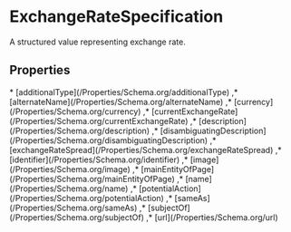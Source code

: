 # ExchangeRateSpecification

A structured value representing exchange rate.

## Properties

<Grid>
* [additionalType](/Properties/Schema.org/additionalType)
,* [alternateName](/Properties/Schema.org/alternateName)
,* [currency](/Properties/Schema.org/currency)
,* [currentExchangeRate](/Properties/Schema.org/currentExchangeRate)
,* [description](/Properties/Schema.org/description)
,* [disambiguatingDescription](/Properties/Schema.org/disambiguatingDescription)
,* [exchangeRateSpread](/Properties/Schema.org/exchangeRateSpread)
,* [identifier](/Properties/Schema.org/identifier)
,* [image](/Properties/Schema.org/image)
,* [mainEntityOfPage](/Properties/Schema.org/mainEntityOfPage)
,* [name](/Properties/Schema.org/name)
,* [potentialAction](/Properties/Schema.org/potentialAction)
,* [sameAs](/Properties/Schema.org/sameAs)
,* [subjectOf](/Properties/Schema.org/subjectOf)
,* [url](/Properties/Schema.org/url)

</Grid>

